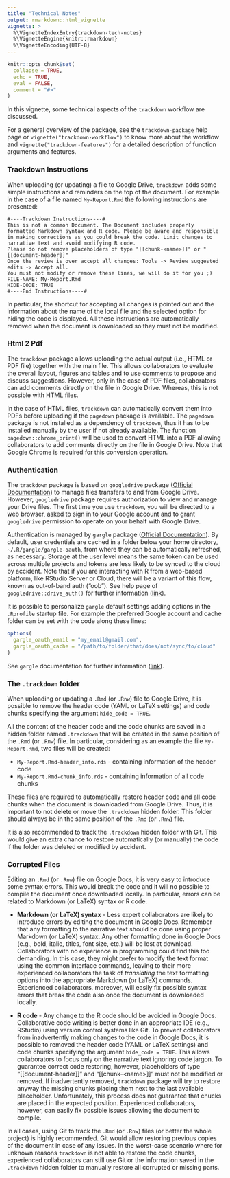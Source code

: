 ```yaml
---
title: "Technical Notes"
output: rmarkdown::html_vignette
vignette: >
  %\VignetteIndexEntry{trackdown-tech-notes}
  %\VignetteEngine{knitr::rmarkdown}
  %\VignetteEncoding{UTF-8}
---
```


```r
knitr::opts_chunk$set(
  collapse = TRUE,
  echo = TRUE,
  eval = FALSE,
  comment = "#>"
)
```

In this vignette, some technical aspects of the `trackdown` workflow are discussed.

For a general overview of the package, see the `trackdown-package` help page or  `vignette("trackdown-workflow")` to know more about the workflow and `vignette("trackdown-features")` for a detailed description of function arguments and features. 

### Trackdown Instructions {#instructions}

When uploading (or updating) a file to Google Drive, `trackdown` adds some simple instructions and reminders on the top of the document. For example in the case of a file named `My-Report.Rmd` the following instructions are presented:

```
#----Trackdown Instructions----#
This is not a common Document. The Document includes properly formatted Markdown syntax and R code. Please be aware and responsible in making corrections as you could break the code. Limit changes to narrative text and avoid modifying R code.
Please do not remove placeholders of type "[[chunk-<name>]]" or "[[document-header]]"
Once the review is over accept all changes: Tools -> Review suggested edits -> Accept all.
You must not modify or remove these lines, we will do it for you ;)
FILE-NAME: My-Report.Rmd
HIDE-CODE: TRUE
#----End Instructions----#
```

In particular, the shortcut for accepting all changes is pointed out and the information about the name of the local file and the selected option for hiding the code is displayed. All these instructions are automatically removed when the document is downloaded so they must not be modified.

### Html 2 Pdf {#Html2Pdf}

The `trackdown` package allows uploading the actual output (i.e., HTML or PDF file) together with the main file. This allows collaborators to evaluate the overall layout, figures and tables and to use comments to propose and discuss suggestions. However, only in the case of PDF files, collaborators can add comments directly on the file in Google Drive. Whereas, this is not possible with HTML files.

In the case of HTML files, `trackdown` can automatically convert them into PDFs before uploading if the `pagedown` package is available. The `pagedown` package is not installed as a dependency of `trackdown`, thus it has to be installed manually by the user if not already available. The function `pagedown::chrome_print()` will be used to convert HTML into a PDF allowing collaborators to add comments directly on the file in Google Drive. Note that Google Chrome is required for this conversion operation.

### Authentication {#auth}

The `trackdown` package is based on `googledrive` package ([Official Documentation](https://googledrive.tidyverse.org/)) to manage files transfers to and from Google Drive. However, `googledrive` package requires authorization to view and manage your Drive files. The first time you use `trackdown`, you will be directed to a web browser, asked to sign in to your Google account and to grant `googledrive` permission to operate on your behalf with Google Drive.

Authentication is managed by `gargle` package ([Official Documentation](https://gargle.r-lib.org/index.html)). By default, user credentials are cached in a folder below your home directory, `~/.R/gargle/gargle-oauth`, from where they can be automatically refreshed, as necessary. Storage at the user level means the same token can be used across multiple projects and tokens are less likely to be synced to the cloud by accident. Note that if you are interacting with R from a web-based platform, like RStudio Server or Cloud, there will be a variant of this flow, known as out-of-band auth ("oob"). See help page of `googledrive::drive_auth()` for further information ([link](https://googledrive.tidyverse.org/reference/drive_auth.html)).

It is possible to personalize `gargle` default settings adding options in the `.Rprofile` startup file. For example the preferred Google account and cache folder can be set with the code along these lines: 

```r
options(
  gargle_oauth_email = "my_email@gmail.com",
  gargle_oauth_cache = "/path/to/folder/that/does/not/sync/to/cloud"
)
```

See `gargle` documentation for further information ([link](https://gargle.r-lib.org/reference/gargle_options.html)).

### The `.trackdown` folder {#hidden-folder}

When uploading or updating a `.Rmd` (or `.Rnw`) file to Google Drive, it is possible to remove the header code (YAML or LaTeX settings) and code chunks specifying the argument `hide_code = TRUE`.

All the content of the header code and the code chunks are saved in a hidden folder named `.trackdown` that will be created in the same position of the `.Rmd` (or `.Rnw`) file. In particular, considering as an example the file `My-Report.Rmd`, two files will be created:

- `My-Report.Rmd-header_info.rds` - containing information of the header code
- `My-Report.Rmd-chunk_info.rds` - containing information of all code chunks

These files are required to automatically restore header code and all code chunks when the document is downloaded from Google Drive. Thus, it is important to not delete or move the `.trackdown` hidden folder. This folder should always be in the same position of the `.Rmd` (or `.Rnw`) file.

It is also recommended to track the `.trackdown` hidden folder with Git. This would give an extra chance to restore automatically (or manually) the code if the folder was deleted or modified by accident.

### Corrupted Files {#corrupted}

Editing an `.Rmd` (or `.Rnw`) file on Google Docs, it is very easy to introduce some syntax errors. This would break the code and it will no possible to compile the document once downloaded locally. In particular, errors can be related to Markdown (or LaTeX) syntax or R code.

-  **Markdown (or LaTeX) syntax** - Less expert collaborators are likely to introduce errors by editing the document in Google Docs. Remember that any formatting to the narrative text should be done using proper Markdown (or LaTeX) syntax. Any other formatting done in Google Docs (e.g., bold, italic, titles, font size, etc.) will be lost at download. Collaborators with no experience in programming could find this too demanding. In this case, they might prefer to modify the text format using the common interface commands, leaving to their more experienced collaborators the task of *translating* the text formatting options into the appropriate Markdown (or LaTeX) commands. Experienced collaborators, moreover, will easily fix possible syntax errors that break the code also once the document is downloaded locally.

- **R code** - Any change to the R code should be avoided in Google Docs. Collaborative code writing is better done in an appropriate IDE (e.g., RStudio) using version control systems like Git. To prevent collaborators from inadvertently making changes to the code in Google Docs, it is possible to removed the header code (YAML or LaTeX settings) and code chunks specifying the argument `hide_code = TRUE`. This allows collaborators to focus only on the narrative text ignoring code jargon. To guarantee correct code restoring, however, placeholders of type “[[document-header]]” and “[[chunk-\<name\>]]” must not be modified or removed. If inadvertently removed, `trackdown` package will try to restore anyway the missing chunks placing them next to the last available placeholder. Unfortunately, this process does not guarantee that chucks are placed in the expected position. Experienced collaborators, however, can easily fix possible issues allowing the document to compile. 

In all cases, using Git to track the `.Rmd` (or `.Rnw`) files (or better the whole project) is highly recommended. Git would allow restoring previous copies of the document in case of any issues. In the worst-case scenario where for unknown reasons `trackdown` is not able to restore the code chunks, experienced collaborators can still use Git or the information saved in the `.trackdown` hidden folder to manually restore all corrupted or missing parts.  









